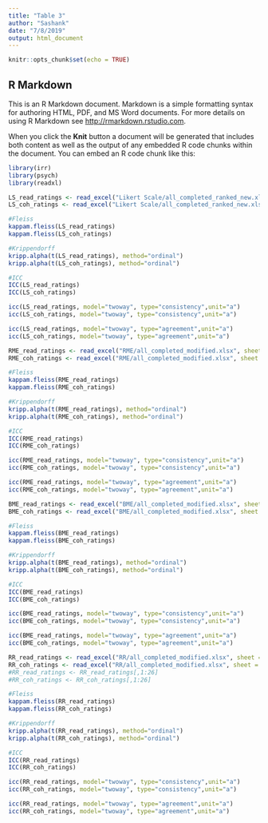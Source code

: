 ```yaml
---
title: "Table 3"
author: "Sashank"
date: "7/8/2019"
output: html_document
---
```


```r
knitr::opts_chunk$set(echo = TRUE)
```

## R Markdown

This is an R Markdown document. Markdown is a simple formatting syntax for authoring HTML, PDF, and MS Word documents. For more details on using R Markdown see <http://rmarkdown.rstudio.com>.

When you click the **Knit** button a document will be generated that includes both content as well as the output of any embedded R code chunks within the document. You can embed an R code chunk like this:


```r
library(irr)
library(psych)
library(readxl)
```

```r
LS_read_ratings <- read_excel("Likert Scale/all_completed_ranked_new.xlsx", sheet = "read_rank_below")
LS_coh_ratings <- read_excel("Likert Scale/all_completed_ranked_new.xlsx", sheet = "cohe_rank_below")
```

```r
#Fleiss
kappam.fleiss(LS_read_ratings)
kappam.fleiss(LS_coh_ratings)
```
```r
#Krippendorff
kripp.alpha(t(LS_read_ratings), method="ordinal")
kripp.alpha(t(LS_coh_ratings), method="ordinal")
```

```r
#ICC
ICC(LS_read_ratings)
ICC(LS_coh_ratings)
```

```r
icc(LS_read_ratings, model="twoway", type="consistency",unit="a")
icc(LS_coh_ratings, model="twoway", type="consistency",unit="a")
```

```r
icc(LS_read_ratings, model="twoway", type="agreement",unit="a")
icc(LS_coh_ratings, model="twoway", type="agreement",unit="a")
```

```r
RME_read_ratings <- read_excel("RME/all_completed_modified.xlsx", sheet = "read_rank_below")
RME_coh_ratings <- read_excel("RME/all_completed_modified.xlsx", sheet = "cohe_rank_below")

```

```r
#Fleiss
kappam.fleiss(RME_read_ratings)
kappam.fleiss(RME_coh_ratings)
```
```r
#Krippendorff
kripp.alpha(t(RME_read_ratings), method="ordinal")
kripp.alpha(t(RME_coh_ratings), method="ordinal")
```

```r
#ICC
ICC(RME_read_ratings)
ICC(RME_coh_ratings)
```

```r
icc(RME_read_ratings, model="twoway", type="consistency",unit="a")
icc(RME_coh_ratings, model="twoway", type="consistency",unit="a")
```

```r
icc(RME_read_ratings, model="twoway", type="agreement",unit="a")
icc(RME_coh_ratings, model="twoway", type="agreement",unit="a")
```


```r
BME_read_ratings <- read_excel("BME/all_completed_modified.xlsx", sheet = "read_rank_below")
BME_coh_ratings <- read_excel("BME/all_completed_modified.xlsx", sheet = "cohe_rank_below")

```

```r
#Fleiss
kappam.fleiss(BME_read_ratings)
kappam.fleiss(BME_coh_ratings)
```
```r
#Krippendorff
kripp.alpha(t(BME_read_ratings), method="ordinal")
kripp.alpha(t(BME_coh_ratings), method="ordinal")
```

```r
#ICC
ICC(BME_read_ratings)
ICC(BME_coh_ratings)
```
```r
icc(BME_read_ratings, model="twoway", type="consistency",unit="a")
icc(BME_coh_ratings, model="twoway", type="consistency",unit="a")
```
```r
icc(BME_read_ratings, model="twoway", type="agreement",unit="a")
icc(BME_coh_ratings, model="twoway", type="agreement",unit="a")
```

```r
RR_read_ratings <- read_excel("RR/all_completed_modified.xlsx", sheet = "read_rank_below")
RR_coh_ratings <- read_excel("RR/all_completed_modified.xlsx", sheet = "cohe_rank_below")
#RR_read_ratings <- RR_read_ratings[,1:26]
#RR_coh_ratings <- RR_coh_ratings[,1:26]
```

```r
#Fleiss
kappam.fleiss(RR_read_ratings)
kappam.fleiss(RR_coh_ratings)
```
```r
#Krippendorff
kripp.alpha(t(RR_read_ratings), method="ordinal")
kripp.alpha(t(RR_coh_ratings), method="ordinal")
```

```r
#ICC
ICC(RR_read_ratings)
ICC(RR_coh_ratings)
```

```r
icc(RR_read_ratings, model="twoway", type="consistency",unit="a")
icc(RR_coh_ratings, model="twoway", type="consistency",unit="a")
```
```r
icc(RR_read_ratings, model="twoway", type="agreement",unit="a")
icc(RR_coh_ratings, model="twoway", type="agreement",unit="a")
```